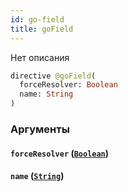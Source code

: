 ```yaml
---
id: go-field
title: goField
---
```



Нет описания

```graphql
directive @goField(
  forceResolver: Boolean
  name: String
)
```


### Аргументы

#### `forceResolver` ([`Boolean`](/reference/scalars/boolean))




#### `name` ([`String`](/reference/scalars/string))






